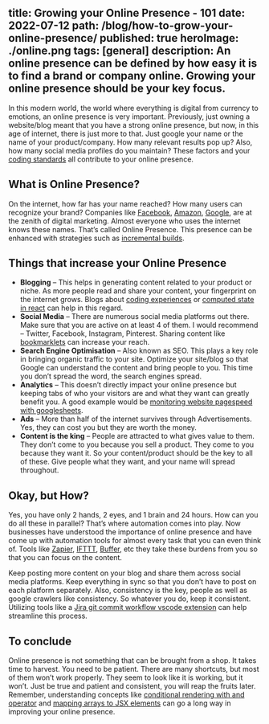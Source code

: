 title: Growing your Online Presence - 101
date: 2022-07-12
path: /blog/how-to-grow-your-online-presence/
published: true
heroImage: ./online.png
tags: [general]
description: An online presence can be defined by how easy it is to find a brand or company online. Growing your online presence should be your key focus.
---

In this modern world, the world where everything is digital from currency to emotions, an online presence is very important. Previously, just owning a website/blog meant that you have a strong online presence, but now, in this age of internet, there is just more to that. Just google your name or the name of your product/company. How many relevant results pop up? Also, how many social media profiles do you maintain? These factors and your [coding standards](https://samuellawrentz.com/blog/coding-standards-husky-typescript-lint-staged) all contribute to your online presence.

## What is Online Presence?
On the internet, how far has your name reached? How many users can recognize your brand? Companies like [Facebook](https://facebook.com), [Amazon](https://amazon.com), [Google](https://google.com), are at the zenith of digital marketing. Almost everyone who uses the internet knows these names. That’s called Online Presence. This presence can be enhanced with strategies such as [incremental builds](https://samuellawrentz.com/blog/gatsby-incremental-faster-builds-github-actions/).

## Things that increase your Online Presence
- **Blogging** – This helps in generating content related to your product or niche. As more people read and share your content, your fingerprint on the internet grows. Blogs about [coding experiences](https://samuellawrentz.com/blog/vim-experience-nvim-dev-experience/) or [computed state in react](https://samuellawrentz.com/blog/computed-state-in-react) can help in this regard.
- **Social Media** – There are numerous social media platforms out there. Make sure that you are active on at least 4 of them. I would recommend – Twitter, Facebook, Instagram, Pinterest. Sharing content like [bookmarklets](https://samuellawrentz.com/blog/bookmarklets/) can increase your reach.
- **Search Engine Optimisation** – Also known as SEO. This plays a key role in bringing organic traffic to your site. Optimize your site/blog so that Google can understand the content and bring people to you. This time you don’t spread the word, the search engines spread.
- **Analytics** – This doesn’t directly impact your online presence but keeping tabs of who your visitors are and what they want can greatly benefit you. A good example would be [monitoring website pagespeed with googlesheets](https://samuellawrentz.com/blog/monitor-website-pagespeed-with-googlesheets/).
- **Ads** – More than half of the internet survives through Advertisements. Yes, they can cost you but they are worth the money.
- **Content is the king** – People are attracted to what gives value to them. They don’t come to you because you sell a product. They come to you because they want it. So your content/product should be the key to all of these. Give people what they want, and your name will spread throughout.

## Okay, but How?
Yes, you have only 2 hands, 2 eyes, and 1 brain and 24 hours. How can you do all these in parallel? That’s where automation comes into play. Now businesses have understood the importance of online presence and have come up with automation tools for almost every task that you can even think of. Tools like [Zapier](https://zapier.com), [IFTTT](https://ifttt.com/), [Buffer](https://buffer.com), etc they take these burdens from you so that you can focus on the content.

Keep posting more content on your blog and share them across social media platforms. Keep everything in sync so that you don’t have to post on each platform separately. Also, consistency is the key, people as well as google crawlers like consistency. So whatever you do, keep it consistent. Utilizing tools like a [Jira git commit workflow vscode extension](https://samuellawrentz.com/blog/jira-git-commit-workflow-vscode-extension/) can help streamline this process.

## To conclude
Online presence is not something that can be brought from a shop. It takes time to harvest. You need to be patient. There are many shortcuts, but most of them won’t work properly. They seem to look like it is working, but it won’t. Just be true and patient and consistent, you will reap the fruits later. Remember, understanding concepts like [conditional rendering with and operator](https://samuellawrentz.com/hacks/react/conditional-rendering-with-and-operator) and [mapping arrays to JSX elements](https://samuellawrentz.com/hacks/react/mapping-arrays-to-jsx-elements) can go a long way in improving your online presence.
